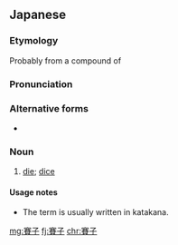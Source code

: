 ==Japanese==

===Etymology===
{{wikipedia|lang=ja|サイコロ}}
{{ja-kanjitab|yomi=irr|sort=さいころ|さい|ころ}}
Probably from a compound of {{compound|lang=ja|sort=さいころ|采|tr1=[[sai]]|転|tr2=[[koro]]}}

===Pronunciation===
{{ja-pron|さいころ|acc=3|acc2=o|y=i}}

===Alternative forms===
* {{ja-l|骰子}}

===Noun===
{{ja-noun|さいころ|サイコロ}}

# {{lb|ja|games|sort=さいころ}} [[die]]; [[dice]]

====Usage notes====
* The term is usually written in katakana.
[[mg:賽子]]
[[fj:賽子]]
[[chr:賽子]]